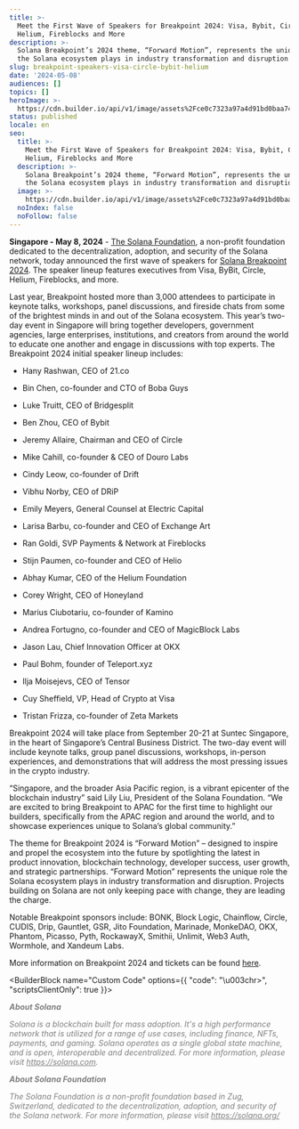 ```yaml
---
title: >-
  Meet the First Wave of Speakers for Breakpoint 2024: Visa, Bybit, Circle,
  Helium, Fireblocks and More
description: >-
  Solana Breakpoint’s 2024 theme, “Forward Motion”, represents the unique role
  the Solana ecosystem plays in industry transformation and disruption
slug: breakpoint-speakers-visa-circle-bybit-helium
date: '2024-05-08'
audiences: []
topics: []
heroImage: >-
  https://cdn.builder.io/api/v1/image/assets%2Fce0c7323a97a4d91bd0baa7490ec9139%2F28594f0707e840bfbe6090c41176a9f8
status: published
locale: en
seo:
  title: >-
    Meet the First Wave of Speakers for Breakpoint 2024: Visa, Bybit, Circle,
    Helium, Fireblocks and More
  description: >-
    Solana Breakpoint’s 2024 theme, “Forward Motion”, represents the unique role
    the Solana ecosystem plays in industry transformation and disruption
  image: >-
    https://cdn.builder.io/api/v1/image/assets%2Fce0c7323a97a4d91bd0baa7490ec9139%2F28594f0707e840bfbe6090c41176a9f8
  noIndex: false
  noFollow: false
---
```


**Singapore - May 8, 2024** \- [The Solana Foundation](https://solana.org/), a non-profit foundation dedicated to the decentralization, adoption, and security of the Solana network, today announced the first wave of speakers for [Solana Breakpoint 2024](https://solana.com/breakpoint). The speaker lineup features executives from Visa, ByBit, Circle, Helium, Fireblocks, and more.

Last year, Breakpoint hosted more than 3,000 attendees to participate in keynote talks, workshops, panel discussions, and fireside chats from some of the brightest minds in and out of the Solana ecosystem. This year’s two-day event in Singapore will bring together developers, government agencies, large enterprises, institutions, and creators from around the world to educate one another and engage in discussions with top experts. The Breakpoint 2024 initial speaker lineup includes:


*   Hany Rashwan, CEO of 21.co
*   Bin Chen, co-founder and CTO of Boba Guys
*   Luke Truitt, CEO of Bridgesplit
*   Ben Zhou, CEO of Bybit
*   Jeremy Allaire, Chairman and CEO of Circle
*   Mike Cahill, co-founder & CEO of Douro Labs 
*   Cindy Leow, co-founder of Drift
*   Vibhu Norby, CEO of DRiP
*   Emily Meyers, General Counsel at Electric Capital
*   Larisa Barbu, co-founder and CEO of Exchange Art
*   Ran Goldi, SVP Payments & Network at Fireblocks

*   Stijn Paumen, co-founder and CEO of Helio
*   Abhay Kumar, CEO of the Helium Foundation
*   Corey Wright, CEO of Honeyland 
*   Marius Ciubotariu, co-founder of Kamino 
*   Andrea Fortugno, co-founder and CEO of MagicBlock Labs
*   Jason Lau, Chief Innovation Officer at OKX
*   Paul Bohm, founder of Teleport.xyz
*   Ilja Moisejevs, CEO of Tensor
*   Cuy Sheffield, VP, Head of Crypto at Visa
*   Tristan Frizza, co-founder of Zeta Markets


Breakpoint 2024 will take place from September 20-21 at Suntec Singapore, in the heart of Singapore’s Central Business District. The two-day event will include keynote talks, group panel discussions, workshops, in-person experiences, and demonstrations that will address the most pressing issues in the crypto industry.

“Singapore, and the broader Asia Pacific region, is a vibrant epicenter of the blockchain industry” said Lily Liu, President of the Solana Foundation. “We are excited to bring Breakpoint to APAC for the first time to highlight our builders, specifically from the APAC region and around the world, and to showcase experiences unique to Solana’s global community.”

The theme for Breakpoint 2024 is “Forward Motion” – designed to inspire and propel the ecosystem into the future by spotlighting the latest in product innovation, blockchain technology, developer success, user growth, and strategic partnerships. “Forward Motion” represents the unique role the Solana ecosystem plays in industry transformation and disruption. Projects building on Solana are not only keeping pace with change, they are leading the charge.

Notable Breakpoint sponsors include: BONK, Block Logic, Chainflow, Circle, CUDIS, Drip, Gauntlet, GSR, Jito Foundation, Marinade, MonkeDAO, OKX, Phantom, Picasso, Pyth, RockawayX, Smithii, Unlimit, Web3 Auth, Wormhole, and Xandeum Labs.

More information on Breakpoint 2024 and tickets can be found [here](https://solana.com/breakpoint).

<BuilderBlock name="Custom Code" options={{
  "code": "\u003chr>",
  "scriptsClientOnly": true
}}>

</BuilderBlock>

<p><strong style="color: rgb(127, 127, 127);"><em>About Solana</em></strong></p><p><em style="color: rgb(127, 127, 127);">Solana is a blockchain built for mass adoption. It's a high performance network that is utilized for a range of use cases, including finance, NFTs, payments, and gaming. Solana operates as a single global state machine, and is open, interoperable and decentralized. For more information, please visit </em><a href="https://solana.com" rel="noopener noreferrer" target="_blank" style="color: rgb(127, 127, 127);"><em>https://solana.com</em></a><em style="color: rgb(127, 127, 127);">.</em></p><p><strong style="color: rgb(127, 127, 127);"><em>About Solana Foundation</em></strong></p><p><em style="color: rgb(127, 127, 127);">The Solana Foundation is a non-profit foundation based in Zug, Switzerland, dedicated to the decentralization, adoption, and security of the Solana network. For more information, please visit </em><a href="https://solana.org/" rel="noopener noreferrer" target="_blank" style="color: rgb(127, 127, 127);"><em>https://solana.org/</em></a></p>
